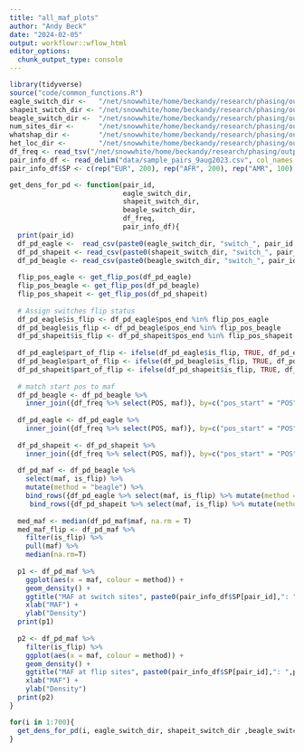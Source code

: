 ```yaml
---
title: "all_maf_plots"
author: "Andy Beck"
date: "2024-02-05"
output: workflowr::wflow_html
editor_options:
  chunk_output_type: console
---
```


```r
library(tidyverse)
source("code/common_functions.R")
eagle_switch_dir <-   "/net/snowwhite/home/beckandy/research/phasing/output/final_switch_errors/switch_errors/eagle/annotated/"
shapeit_switch_dir <- "/net/snowwhite/home/beckandy/research/phasing/output/final_switch_errors/switch_errors/shapeit/annotated/"
beagle_switch_dir <-  "/net/snowwhite/home/beckandy/research/phasing/output/final_switch_errors/switch_errors/beagle/annotated/"
num_sites_dir <-      "/net/snowwhite/home/beckandy/research/phasing/output/final_switch_errors/vcf_n_sites/"
whatshap_dir <-       "/net/snowwhite/home/beckandy/research/phasing/output/final_switch_errors/whatshap/"
het_loc_dir <-        "/net/snowwhite/home/beckandy/research/phasing/output/final_switch_errors/het_loc/"
df_freq <- read_tsv("/net/snowwhite/home/beckandy/research/phasing/output/chrX_maf_simple.tsv")
pair_info_df <- read_delim("data/sample_pairs_9aug2023.csv", col_names = c("POP", "ID1", "ID2"))
pair_info_df$SP <- c(rep("EUR", 200), rep("AFR", 200), rep("AMR", 100), rep("EAS", 100), rep("SAS", 100))

get_dens_for_pd <- function(pair_id, 
                            eagle_switch_dir,
                            shapeit_switch_dir,
                            beagle_switch_dir,
                            df_freq,
                            pair_info_df){
  print(pair_id)
  df_pd_eagle <-  read_csv(paste0(eagle_switch_dir, "switch_", pair_id, ".csv"), show_col_types = FALSE) 
  df_pd_shapeit <- read_csv(paste0(shapeit_switch_dir, "switch_", pair_id, ".csv"), show_col_types = FALSE) 
  df_pd_beagle <- read_csv(paste0(beagle_switch_dir, "switch_", pair_id, ".csv"), show_col_types = FALSE) 
  
  flip_pos_eagle <- get_flip_pos(df_pd_eagle)
  flip_pos_beagle <- get_flip_pos(df_pd_beagle)
  flip_pos_shapeit <- get_flip_pos(df_pd_shapeit)
  
  # Assign switches flip status
  df_pd_eagle$is_flip <- df_pd_eagle$pos_end %in% flip_pos_eagle
  df_pd_beagle$is_flip <- df_pd_beagle$pos_end %in% flip_pos_beagle
  df_pd_shapeit$is_flip <- df_pd_shapeit$pos_end %in% flip_pos_shapeit
  
  df_pd_eagle$part_of_flip <- ifelse(df_pd_eagle$is_flip, TRUE, df_pd_eagle$pos_start %in% flip_pos_eagle)
  df_pd_beagle$part_of_flip <- ifelse(df_pd_beagle$is_flip, TRUE, df_pd_beagle$pos_start %in% flip_pos_beagle)
  df_pd_shapeit$part_of_flip <- ifelse(df_pd_shapeit$is_flip, TRUE, df_pd_shapeit$pos_start %in% flip_pos_shapeit)
  
  # match start pos to maf
  df_pd_beagle <- df_pd_beagle %>%
    inner_join({df_freq %>% select(POS, maf)}, by=c("pos_start" = "POS"))
  
  df_pd_eagle <- df_pd_eagle %>%
    inner_join({df_freq %>% select(POS, maf)}, by=c("pos_start" = "POS"))
  
  df_pd_shapeit <- df_pd_shapeit %>%
    inner_join({df_freq %>% select(POS, maf)}, by=c("pos_start" = "POS"))
  
  df_pd_maf <- df_pd_beagle %>%
    select(maf, is_flip) %>%
    mutate(method = "beagle") %>%
    bind_rows({df_pd_eagle %>% select(maf, is_flip) %>% mutate(method = "eagle")}) %>%
     bind_rows({df_pd_shapeit %>% select(maf, is_flip) %>% mutate(method = "shapeit")})
  
  med_maf <- median(df_pd_maf$maf, na.rm = T)
  med_maf_flip <- df_pd_maf %>%
    filter(is_flip) %>%
    pull(maf) %>%
    median(na.rm=T)
  
  p1 <- df_pd_maf %>%
    ggplot(aes(x = maf, colour = method)) +
    geom_density() +
    ggtitle("MAF at switch sites", paste0(pair_info_df$SP[pair_id],": ",pair_info_df$ID1[pair_id]," ", pair_info_df$ID2[pair_id], "; Median MAF: ", med_maf )) +
    xlab("MAF") +
    ylab("Density")
  print(p1)
  
  p2 <- df_pd_maf %>%
    filter(is_flip) %>%
    ggplot(aes(x = maf, colour = method)) +
    geom_density() +
    ggtitle("MAF at flip sites", paste0(pair_info_df$SP[pair_id],": ",pair_info_df$ID1[pair_id]," ", pair_info_df$ID2[pair_id], "; Median MAF: ", med_maf_flip)) +
    xlab("MAF") +
    ylab("Density")
  print(p2)
}
```

```r
for(i in 1:700){
  get_dens_for_pd(i, eagle_switch_dir, shapeit_switch_dir ,beagle_switch_dir, df_freq, pair_info_df)
}
```



